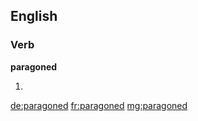 ==English==

===Verb===
'''paragoned'''

# {{past of|paragon}}

[[de:paragoned]]
[[fr:paragoned]]
[[mg:paragoned]]